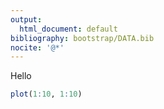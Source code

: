 ```yaml
---
output:
  html_document: default
bibliography: bootstrap/DATA.bib
nocite: '@*'
---
```


Hello

```r
plot(1:10, 1:10)
```
